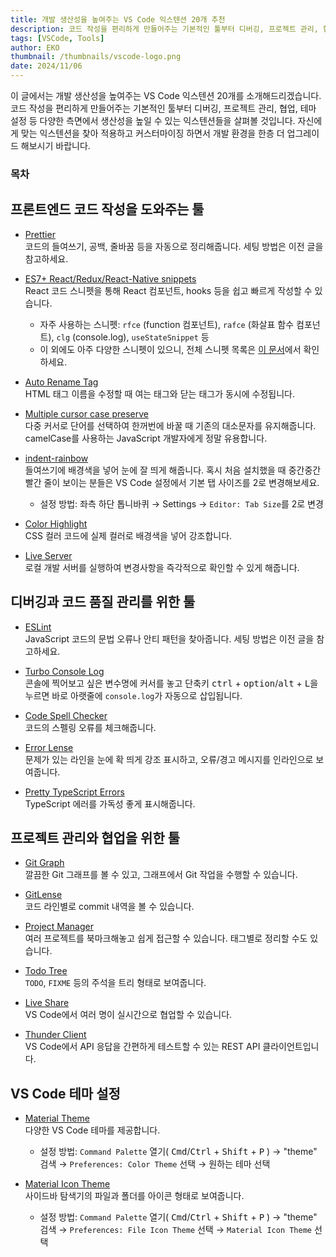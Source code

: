 ```yaml
---
title: 개발 생산성을 높여주는 VS Code 익스텐션 20개 추천
description: 코드 작성을 편리하게 만들어주는 기본적인 툴부터 디버깅, 프로젝트 관리, 협업, 테마 설정 등 다양한 측면에서 생산성을 높일 수 있는 VS Code 익스텐션들을 소개합니다.
tags: [VSCode, Tools]
author: EKO
thumbnail: /thumbnails/vscode-logo.png
date: 2024/11/06
---
```


이 글에서는 개발 생산성을 높여주는 VS Code 익스텐션 20개를 소개해드리겠습니다. 코드 작성을 편리하게 만들어주는 기본적인 툴부터 디버깅, 프로젝트 관리, 협업, 테마 설정 등 다양한 측면에서 생산성을 높일 수 있는 익스텐션들을 살펴볼 것입니다. 자신에게 맞는 익스텐션을 찾아 적용하고 커스터마이징 하면서 개발 환경을 한층 더 업그레이드 해보시기 바랍니다.

### 목차

## 프론트엔드 코드 작성을 도와주는 툴

- [Prettier](https://marketplace.visualstudio.com/items?itemName=esbenp.prettier-vscode)  
  코드의 들여쓰기, 공백, 줄바꿈 등을 자동으로 정리해줍니다. 세팅 방법은 이전 글을 참고하세요.

  <Link url="https://chaechae.life/blog/react-setup-guide-for-beginners#prettier-%EC%84%A4%EC%A0%95%ED%95%98%EA%B8%B0" />

- [ES7+ React/Redux/React-Native snippets](https://marketplace.visualstudio.com/items?itemName=dsznajder.es7-react-js-snippets)  
  React 코드 스니펫을 통해 React 컴포넌트, hooks 등을 쉽고 빠르게 작성할 수 있습니다.

  - 자주 사용하는 스니펫: `rfce` (function 컴포넌트), `rafce` (화살표 함수 컴포넌트), `clg` (console.log), `useStateSnippet` 등
  - 이 외에도 아주 다양한 스니펫이 있으니, 전체 스니펫 목록은 [이 문서](https://github.com/r5n-labs/vscode-react-javascript-snippets/blob/HEAD/docs/Snippets.md)에서 확인하세요.

- [Auto Rename Tag](https://marketplace.visualstudio.com/items?itemName=formulahendry.auto-rename-tag)  
  HTML 태그 이름을 수정할 때 여는 태그와 닫는 태그가 동시에 수정됩니다.

- [Multiple cursor case preserve](https://marketplace.visualstudio.com/items?itemName=Cardinal90.multi-cursor-case-preserve)  
  다중 커서로 단어를 선택하여 한꺼번에 바꿀 때 기존의 대소문자를 유지해줍니다. camelCase를 사용하는 JavaScript 개발자에게 정말 유용합니다.

- [indent-rainbow](https://marketplace.visualstudio.com/items?itemName=oderwat.indent-rainbow)  
  들여쓰기에 배경색을 넣어 눈에 잘 띄게 해줍니다. 혹시 처음 설치했을 때 중간중간 빨간 줄이 보이는 분들은 VS Code 설정에서 기본 탭 사이즈를 2로 변경해보세요.

  - 설정 방법: 좌측 하단 톱니바퀴 → Settings → `Editor: Tab Size`를 2로 변경

- [Color Highlight](https://marketplace.visualstudio.com/items?itemName=naumovs.color-highlight)  
  CSS 컬러 코드에 실제 컬러로 배경색을 넣어 강조합니다.

- [Live Server](https://marketplace.visualstudio.com/items?itemName=ritwickdey.LiveServer)  
  로컬 개발 서버를 실행하여 변경사항을 즉각적으로 확인할 수 있게 해줍니다.

<Ads />

## 디버깅과 코드 품질 관리를 위한 툴

- [ESLint](https://marketplace.visualstudio.com/items?itemName=dbaeumer.vscode-eslint)  
  JavaScript 코드의 문법 오류나 안티 패턴을 찾아줍니다. 세팅 방법은 이전 글을 참고하세요.

  <Link url="https://chaechae.life/blog/react-setup-guide-for-beginners#eslint-%EC%84%A4%EC%A0%95%ED%95%98%EA%B8%B0" />

- [Turbo Console Log](https://marketplace.visualstudio.com/items?itemName=ChakrounAnas.turbo-console-log)  
  콘솔에 찍어보고 싶은 변수명에 커서를 놓고 단축키 <kbd>ctrl</kbd> + <kbd>option</kbd>/<kbd>alt</kbd> + <kbd>L</kbd>을 누르면 바로 아랫줄에 `console.log`가 자동으로 삽입됩니다.

- [Code Spell Checker](https://marketplace.visualstudio.com/items?itemName=streetsidesoftware.code-spell-checker)  
  코드의 스펠링 오류를 체크해줍니다.

- [Error Lense](https://marketplace.visualstudio.com/items?itemName=usernamehw.errorlens)  
  문제가 있는 라인을 눈에 확 띄게 강조 표시하고, 오류/경고 메시지를 인라인으로 보여줍니다.

- [Pretty TypeScript Errors](https://marketplace.visualstudio.com/items?itemName=yoavbls.pretty-ts-errors)  
  TypeScript 에러를 가독성 좋게 표시해줍니다.

## 프로젝트 관리와 협업을 위한 툴

- [Git Graph](https://marketplace.visualstudio.com/items?itemName=mhutchie.git-graph)  
  깔끔한 Git 그래프를 볼 수 있고, 그래프에서 Git 작업을 수행할 수 있습니다.

- [GitLense](https://marketplace.visualstudio.com/items?itemName=eamodio.gitlens)  
  코드 라인별로 commit 내역을 볼 수 있습니다.

- [Project Manager](https://marketplace.visualstudio.com/items?itemName=alefragnani.project-manager)  
  여러 프로젝트를 북마크해놓고 쉽게 접근할 수 있습니다. 태그별로 정리할 수도 있습니다.

- [Todo Tree](https://marketplace.visualstudio.com/items?itemName=Gruntfuggly.todo-tree)  
  `TODO`, `FIXME` 등의 주석을 트리 형태로 보여줍니다.

- [Live Share](https://marketplace.visualstudio.com/items?itemName=MS-vsliveshare.vsliveshare)  
  VS Code에서 여러 명이 실시간으로 협업할 수 있습니다.

- [Thunder Client](https://marketplace.visualstudio.com/items?itemName=rangav.vscode-thunder-client)  
  VS Code에서 API 응답을 간편하게 테스트할 수 있는 REST API 클라이언트입니다.

## VS Code 테마 설정

- [Material Theme](https://marketplace.visualstudio.com/items?itemName=Equinusocio.vsc-material-theme)  
  다양한 VS Code 테마를 제공합니다.

  - 설정 방법: `Command Palette` 열기( <kbd>Cmd</kbd>/<kbd>Ctrl</kbd> + <kbd>Shift</kbd> + <kbd>P</kbd> ) → "theme" 검색 → `Preferences: Color Theme` 선택 → 원하는 테마 선택

- [Material Icon Theme](https://marketplace.visualstudio.com/items?itemName=PKief.material-icon-theme)  
  사이드바 탐색기의 파일과 폴더를 아이콘 형태로 보여줍니다.

  - 설정 방법: `Command Palette` 열기( <kbd>Cmd</kbd>/<kbd>Ctrl</kbd> + <kbd>Shift</kbd> + <kbd>P</kbd> ) → "theme" 검색 → `Preferences: File Icon Theme` 선택 → `Material Icon Theme` 선택

